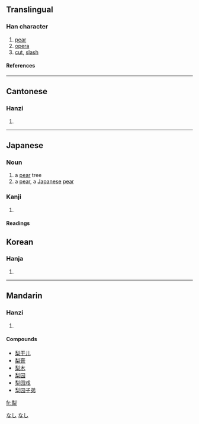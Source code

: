 ==Translingual==
===Han character===
{{Han char|rn=75|rad=木|as=07|sn=11|four=2290<sub>4</sub>|canj=竹弓木 (HND), X竹弓木 (XHND)}}
# [[pear]]
# [[opera]]
# [[cut]], [[slash]]
====References====
{{Han ref|kx=0530.120|dkj=14873|dj=0918.100|hdz=21215.100|uh=68A8|ud=26792|bh=B1F9|bd=45561}}

----
==Cantonese==
===Hanzi===
{{yue-hanzi|jyut=|y=lei4}}
# {{defn|Cantonese}}

----
==Japanese==
===Noun===
[[Category:1000_Japanese_basic_words|なし]]
{{ja-noun|k|hira=なし|rom=nashi}}

# a [[pear]] tree
# a [[pear]], a [[Japanese]] [[pear]]
[[Category:ja:Fruits|なし]]
===Kanji===
{{ja-kanji|grade=|rs=木07}}
# {{defn|Japanese}} 
====Readings====
{{ja-readings|on=[[り]] (ri)|kun=[[なし]] (nashi)}}

==Korean==
===Hanja===
{{ko-hanja|hangeul=리>이|eumhun=|rv=ri>i|mr=ri>i|y=li>i}}
# {{defn|Korean}}

----
==Mandarin==
===Hanzi===
{{cmn-hanzi|pin=[[lí]] (li2), [[sì]] (si4)|wg=li<sup>2</sup>, ssu<sup>4</sup>}}
# {{defn|Mandarin}}

====Compounds====
*[[梨干儿]]
*[[梨膏]]
*[[梨木]]
*[[梨园]]
*[[梨园戏]]
*[[梨园子弟]]

[[fr:梨]]